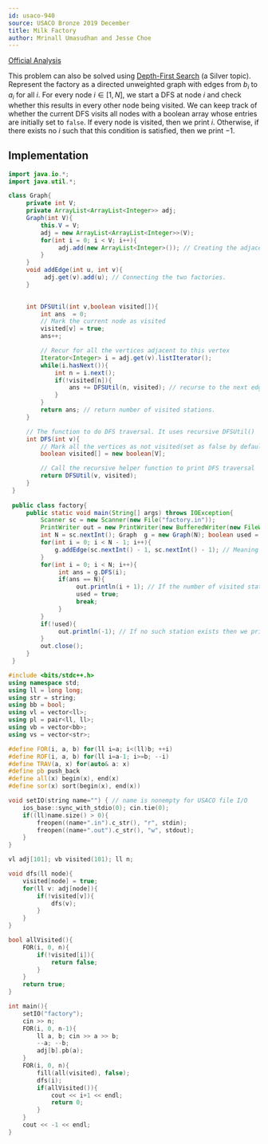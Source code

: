 ```yaml
---
id: usaco-940
source: USACO Bronze 2019 December
title: Milk Factory
author: Mrinall Umasudhan and Jesse Choe 
---
```


[Official Analysis](http://www.usaco.org/current/data/sol_factory_bronze_open19.html)

This problem can also be solved using [Depth-First Search](/silver/dfs) (a Silver topic). Represent the factory as a directed unweighted graph with edges from $b_i$ to $a_i$ for all $i$. For every node $i\in [1,N]$, we start a DFS at node $i$ and check whether this results in every other node being visited. We can keep track of whether the current DFS visits all nodes with a boolean array whose entries are initially set to `false`. If every node is visited, then we print $i$. Otherwise, if there exists no $i$ such that this condition is satisfied, then we print $-1$.

## Implementation

<LanguageSection>

<JavaSection>
	


```java
import java.io.*;
import java.util.*;

class Graph{
     private int V;
     private ArrayList<ArrayList<Integer>> adj;
     Graph(int V){
         this.V = V;
         adj = new ArrayList<ArrayList<Integer>>(V);
         for(int i = 0; i < V; i++){
              adj.add(new ArrayList<Integer>()); // Creating the adjacency list
         }
     }
     void addEdge(int u, int v){
          adj.get(v).add(u); // Connecting the two factories.
     }
    

     int DFSUtil(int v,boolean visited[]){
         int ans  = 0;
         // Mark the current node as visited
         visited[v] = true;
         ans++;

         // Recur for all the vertices adjacent to this vertex
         Iterator<Integer> i = adj.get(v).listIterator();
         while(i.hasNext()){
             int n = i.next();
             if(!visited[n]){
                 ans += DFSUtil(n, visited); // recurse to the next edge/station in it's path and increase the number of stations visited.
             }
         }
         return ans; // return number of visited stations.
     }

     // The function to do DFS traversal. It uses recursive DFSUtil()
     int DFS(int v){
         // Mark all the vertices as not visited(set as false by default)
         boolean visited[] = new boolean[V];

         // Call the recursive helper function to print DFS traversal
         return DFSUtil(v, visited);
     }
 }
 
 public class factory{
     public static void main(String[] args) throws IOException{
         Scanner sc = new Scanner(new File("factory.in"));
         PrintWriter out = new PrintWriter(new BufferedWriter(new FileWriter("factory.out")));
         int N = sc.nextInt(); Graph  g = new Graph(N); boolean used = false;
         for(int i = 0; i < N - 1; i++){
             g.addEdge(sc.nextInt() - 1, sc.nextInt() - 1); // Meaning one can walk from station A to station B. 
         }
         for(int i = 0; i < N; i++){
              int ans = g.DFS(i);
              if(ans == N){
                   out.println(i + 1); // If the number of visited stations from the DFS is equal to the total number of stations then output. 
                   used = true;
                   break;
              }
         }
         if(!used){
              out.println(-1); // If no such station exists then we print -1.
         }
         out.close();
     }
 }
```

</JavaSection>
<CPPSection>


```cpp
#include <bits/stdc++.h>
using namespace std;
using ll = long long;
using str = string;
using bb = bool;
using vl = vector<ll>;
using pl = pair<ll, ll>;
using vb = vector<bb>;
using vs = vector<str>;

#define FOR(i, a, b) for(ll i=a; i<(ll)b; ++i)
#define ROF(i, a, b) for(ll i=a-1; i>=b; --i)
#define TRAV(a, x) for(auto& a: x)
#define pb push_back
#define all(x) begin(x), end(x)
#define sor(x) sort(begin(x), end(x))

void setIO(string name="") { // name is nonempty for USACO file I/O
    ios_base::sync_with_stdio(0); cin.tie(0); 
    if((ll)name.size() > 0){
        freopen((name+".in").c_str(), "r", stdin);
        freopen((name+".out").c_str(), "w", stdout);
    }
}

vl adj[101]; vb visited(101); ll n;

void dfs(ll node){
	visited[node] = true;
	for(ll v: adj[node]){
		if(!visited[v]){
			dfs(v);
		}
	}
}

bool allVisited(){
	FOR(i, 0, n){
		if(!visited[i]){
			return false;
		}
	}
	return true;
}

int main(){
	setIO("factory");
	cin >> n;
	FOR(i, 0, n-1){
		ll a, b; cin >> a >> b;
		--a; --b;
		adj[b].pb(a);
	}
	FOR(i, 0, n){
		fill(all(visited), false);
		dfs(i);
		if(allVisited()){
			cout << i+1 << endl;
			return 0;
		}
	}
	cout << -1 << endl;
}

```

</CPPSection>
</LanguageSection>
